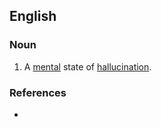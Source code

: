 ==English==

===Noun===
{{en-noun|-}}

# {{pathology}} A [[mental]] state of [[hallucination]].

===References===
*{{R:Webster NCD 1974}}